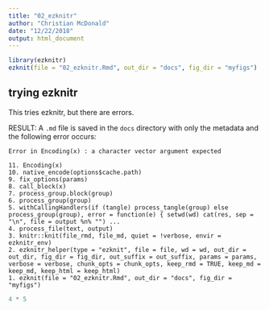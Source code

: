 ```yaml
---
title: "02_ezknitr"
author: "Christian McDonald"
date: "12/22/2018"
output: html_document
---
```


```r
library(ezknitr)
ezknit(file = "02_ezknitr.Rmd", out_dir = "docs", fig_dir = "myfigs")
```

## trying ezknitr

This tries ezknitr, but there are errors.

RESULT: A `.md` file is saved in the `docs` directory with only the metadata and the following error occurs:

```text
Error in Encoding(x) : a character vector argument expected

11. Encoding(x)
10. native_encode(options$cache.path)
9. fix_options(params)
8. call_block(x)
7. process_group.block(group)
6. process_group(group)
5. withCallingHandlers(if (tangle) process_tangle(group) else process_group(group), error = function(e) { setwd(wd) cat(res, sep = "\n", file = output %n% "") ...
4. process_file(text, output)
3. knitr::knit(file_rmd, file_md, quiet = !verbose, envir = ezknitr_env)
2. ezknitr_helper(type = "ezknit", file = file, wd = wd, out_dir = out_dir, fig_dir = fig_dir, out_suffix = out_suffix, params = params, verbose = verbose, chunk_opts = chunk_opts, keep_rmd = TRUE, keep_md = keep_md, keep_html = keep_html)
1. ezknit(file = "02_ezknitr.Rmd", out_dir = "docs", fig_dir = "myfigs")

```



```r
4 * 5
```

